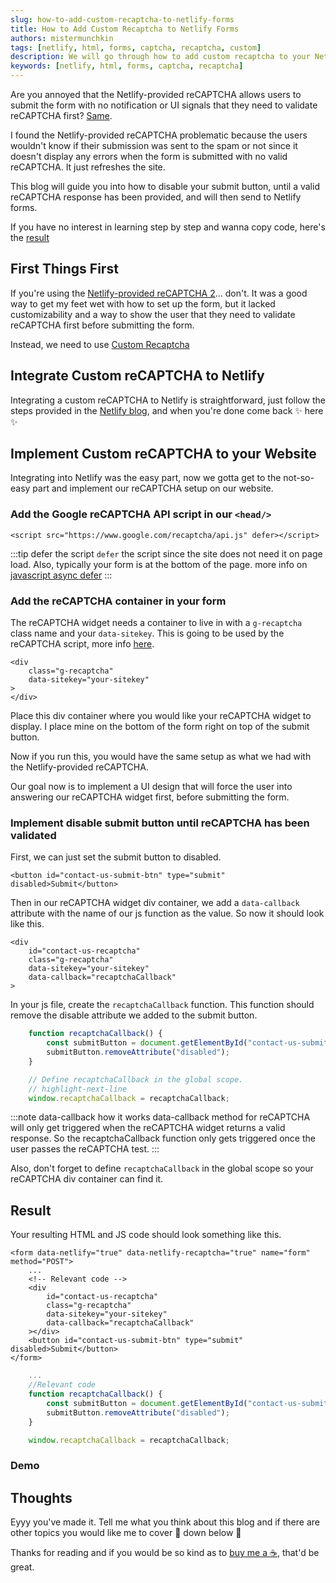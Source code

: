 ```yaml
---
slug: how-to-add-custom-recaptcha-to-netlify-forms
title: How to Add Custom Recaptcha to Netlify Forms
authors: mistermunchkin
tags: [netlify, html, forms, captcha, recaptcha, custom]
description: We will go through how to add custom recaptcha to your Netlify forms, this way we can add custom validations and whatever we need during the recaptcha setup
keywords: [netlify, html, forms, captcha, recaptcha]
---
```


Are you annoyed that the Netlify-provided reCAPTCHA allows users to submit the form with no notification or UI signals that they need to validate reCAPTCHA first? [Same](https://answers.netlify.com/t/know-if-recaptcha-v2-was-checked-or-not/41271/2).
<!-- truncate -->

I found the Netlify-provided reCAPTCHA problematic because the users wouldn't know if their submission was sent to the spam or not since it doesn't display any errors when the form is submitted with no valid reCAPTCHA. It just refreshes the site.

This blog will guide you into how to disable your submit button, until a valid reCAPTCHA response has been provided, and will then send to Netlify forms.

If you have no interest in learning step by step and wanna copy code, here's the [result](#result)

## First Things First

If you're using the [Netlify-provided reCAPTCHA 2](https://docs.netlify.com/forms/spam-filters/#netlify-provided-recaptcha-2)... don't. It was a good way to get my feet wet with how to set up the form, but it lacked customizability and a way to show the user that they need to validate reCAPTCHA first before submitting the form. 

Instead, we need to use [Custom Recaptcha](https://docs.netlify.com/forms/spam-filters/#custom-recaptcha-2)

## Integrate Custom reCAPTCHA to Netlify

Integrating a custom reCAPTCHA to Netlify is straightforward, just follow the steps provided in the [Netlify blog](https://docs.netlify.com/forms/spam-filters/#custom-recaptcha-2), and when you're done come back ✨ here ✨

## Implement Custom reCAPTCHA to your Website
Integrating into Netlify was the easy part, now we gotta get to the not-so-easy part and implement our reCAPTCHA setup on our website.

### Add the Google reCAPTCHA API script in our `<head/>`

```markup title='reCAPTCHA script'
<script src="https://www.google.com/recaptcha/api.js" defer></script>
```

:::tip defer the script
`defer` the script since the site does not need it on page load. Also, typically your form is at the bottom of the page. more info on [javascript async defer](https://flaviocopes.com/javascript-async-defer/)
:::

### Add the reCAPTCHA container in your form
The reCAPTCHA widget needs a container to live in with a `g-recaptcha` class name and your `data-sitekey`. This is going to be used by the reCAPTCHA script, more info [here](https://developers.google.com/recaptcha/docs/display).

```markup title='reCAPTCHA container'
<div 
    class="g-recaptcha" 
    data-sitekey="your-sitekey"
>
</div>
```

Place this div container where you would like your reCAPTCHA widget to display. I place mine on the bottom of the form right on top of the submit button.

Now if you run this, you would have the same setup as what we had with the Netlify-provided reCAPTCHA. 

Our goal now is to implement a UI design that will force the user into answering our reCAPTCHA widget first, before submitting the form.

### Implement disable submit button until reCAPTCHA has been validated
First, we can just set the submit button to disabled.

```markup title='Disabled submit button'
<button id="contact-us-submit-btn" type="submit" disabled>Submit</button>
```

Then in our reCAPTCHA widget div container, we add a `data-callback` attribute with the name of our js function as the value. So now it should look like this.

```markup title='reCAPTCHA container'
<div 
    id="contact-us-recaptcha" 
    class="g-recaptcha" 
    data-sitekey="your-sitekey"
    data-callback="recaptchaCallback"
>
```

In your js file, create the `recaptchaCallback` function. This function should remove the disable attribute we added to the submit button.

```javascript title='recaptchaCallback method'
    function recaptchaCallback() {
        const submitButton = document.getElementById("contact-us-submit-btn");
        submitButton.removeAttribute("disabled");
    }

    // Define recaptchaCallback in the global scope.
    // highlight-next-line
    window.recaptchaCallback = recaptchaCallback;
```
:::note data-callback how it works
data-callback method for reCAPTCHA will only get triggered when the reCAPTCHA widget returns a valid response. So the recaptchaCallback function only gets triggered once the user passes the reCAPTCHA test.
:::

Also, don't forget to define `recaptchaCallback` in the global scope so your reCAPTCHA div container can find it.

## Result
Your resulting HTML and JS code should look something like this.


<Tabs>
<TabItem value='HTML' label='HTML' default>

```markup
<form data-netlify="true" data-netlify-recaptcha="true" name="form" method="POST">
    ...
    <!-- Relevant code -->
    <div 
        id="contact-us-recaptcha" 
        class="g-recaptcha" 
        data-sitekey="your-sitekey"
        data-callback="recaptchaCallback"
    ></div>
    <button id="contact-us-submit-btn" type="submit" disabled>Submit</button>
</form>
```

</TabItem>

<TabItem value="JS" label="JS">

```javascript
    ...
    //Relevant code
    function recaptchaCallback() {
        const submitButton = document.getElementById("contact-us-submit-btn");
        submitButton.removeAttribute("disabled");
    }

    window.recaptchaCallback = recaptchaCallback;
```

</TabItem>

</Tabs>


### Demo
<ReactPlayer playing controls url="/videos/2022-10-25-custom-recaptcha-netlify-forms/result.mp4" />

## Thoughts
Eyyy you've made it. Tell me what you think about this blog and if there are other topics you would like me to cover 🎉 down below 🎉

 Thanks for reading and if you would be so kind as to [buy me a ☕️](https://www.paypal.com/donate/?hosted_button_id=B9HDECYJ4CEF8), that'd be great.